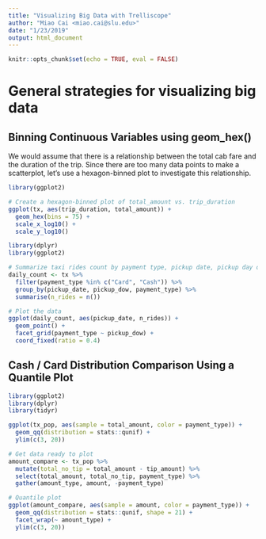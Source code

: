 ```yaml
---
title: "Visualizing Big Data with Trelliscope"
author: "Miao Cai <miao.cai@slu.edu>"
date: "1/23/2019"
output: html_document
---
```


```r
knitr::opts_chunk$set(echo = TRUE, eval = FALSE)
```


# General strategies for visualizing big data
## Binning Continuous Variables using geom_hex()

We would assume that there is a relationship between the total cab fare and the duration of the trip. Since there are too many data points to make a scatterplot, let's use a hexagon-binned plot to investigate this relationship.

```r
library(ggplot2)

# Create a hexagon-binned plot of total_amount vs. trip_duration
ggplot(tx, aes(trip_duration, total_amount)) +
  geom_hex(bins = 75) +
  scale_x_log10() +
  scale_y_log10()
```

```r
library(dplyr)
library(ggplot2)

# Summarize taxi rides count by payment type, pickup date, pickup day of week
daily_count <- tx %>%
  filter(payment_type %in% c("Card", "Cash")) %>%
  group_by(pickup_date, pickup_dow, payment_type) %>%
  summarise(n_rides = n())

# Plot the data
ggplot(daily_count, aes(pickup_date, n_rides)) +
  geom_point() +
  facet_grid(payment_type ~ pickup_dow) +
  coord_fixed(ratio = 0.4)
```

## Cash / Card Distribution Comparison Using a Quantile Plot

```r
library(ggplot2)
library(dplyr)
library(tidyr)

ggplot(tx_pop, aes(sample = total_amount, color = payment_type)) +
  geom_qq(distribution = stats::qunif) +
  ylim(c(3, 20))

# Get data ready to plot
amount_compare <- tx_pop %>%
  mutate(total_no_tip = total_amount - tip_amount) %>%
  select(total_amount, total_no_tip, payment_type) %>%
  gather(amount_type, amount, -payment_type)

# Quantile plot
ggplot(amount_compare, aes(sample = amount, color = payment_type)) +
  geom_qq(distribution = stats::qunif, shape = 21) +
  facet_wrap(~ amount_type) +
  ylim(c(3, 20))
```



















